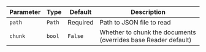 | Parameter | Type | Default | Description |
| --- | --- | --- | --- |
| `path` | `Path` | Required | Path to JSON file to read |
| `chunk` | `bool` | `False` | Whether to chunk the documents (overrides base Reader default) |
